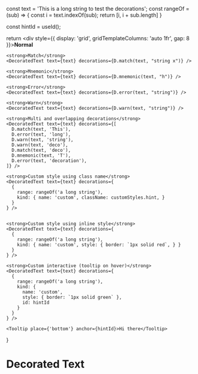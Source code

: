 
  const text = 'This is a long string to test the decorations';
  const rangeOf = (sub) => {
    const i = text.indexOf(sub);
    return [i, i + sub.length]
  }

const hintId = useId();

return <div style={{
    display: 'grid',
    gridTemplateColumns: 'auto 1fr',
    gap: 8
  }}><strong>Normal</strong> <DecoratedText text={text} />

    <strong>Match</strong>
    <DecoratedText text={text} decorations={D.match(text, "string x")} />

    <strong>Mnemonic</strong>
    <DecoratedText text={text} decorations={D.mnemonic(text, "h")} />

    <strong>Error</strong>
    <DecoratedText text={text} decorations={D.error(text, "string")} />

    <strong>Warn</strong>
    <DecoratedText text={text} decorations={D.warn(text, "string")} />

    <strong>Multi and overlapping decorations</strong>
    <DecoratedText text={text} decorations={[
      D.match(text, 'This'),
      D.error(text, 'long'),
      D.warn(text, 'string'),
      D.warn(text, 'deco'),
      D.match(text, 'deco'),
      D.mnemonic(text, 'T'),
      D.error(text, 'decoration'),
    ]} />

    <strong>Custom style using class name</strong>
    <DecoratedText text={text} decorations={
      {
        range: rangeOf('a long string'),
        kind: { name: 'custom', className: customStyles.hint, }
      }
    } />


    <strong>Custom style using inline style</strong>
    <DecoratedText text={text} decorations={
      {
        range: rangeOf('a long string'),
        kind: { name: 'custom', style: { border: `1px solid red`, } }
      }
    } />

    <strong>Custom interactive (tooltip on hover)</strong>
    <DecoratedText text={text} decorations={
      {
        range: rangeOf('a long string'),
        kind: {
          name: 'custom',
          style: { border: `1px solid green` },
          id: hintId
        }
      }
    } />

    <Tooltip place={'bottom'} anchor={hintId}>Hi there</Tooltip>

  </div>
}

# Decorated Text

<Demo />
